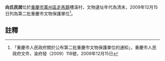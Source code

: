 {{msg:重慶市文物保護單位
|名稱 = 向氏民居
|編號 = 110
|圖片 = 
|級別 = 6
|分類 = 
|時代 = 清末
|地点 = [[萬州區|萬州區]][[走馬鎮|走馬鎮]]槽溪村
|坐標 = 
|登錄 = 2009年12月15日
}}
'''向氏民居'''位於[[重慶市|重慶市]][[萬州區|萬州區]][[走馬鎮|走馬鎮]]槽溪村，文物遺址年代為清末，2009年12月15日列為第二批重慶市文物保護單位<ref>「重慶市人民政府關於公布第二批重慶市文物保護單位的通知」，重慶市人民政府文件，渝府發（2009）118號，2009年12月15日</ref>。
== 註釋 ==
{{reflist}}
{{文物保護單位小作品}}